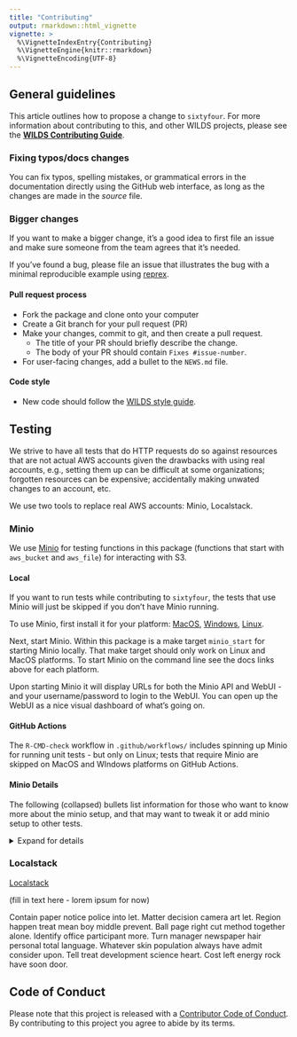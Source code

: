 ```yaml
---
title: "Contributing"
output: rmarkdown::html_vignette
vignette: >
  %\VignetteIndexEntry{Contributing}
  %\VignetteEngine{knitr::rmarkdown}
  %\VignetteEncoding{UTF-8}
---
```



## General guidelines

This article outlines how to propose a change to `sixtyfour`. For more information about contributing to this, and other WILDS projects, please see the [**WILDS Contributing Guide**](https://getwilds.org/guide/).

### Fixing typos/docs changes

You can fix typos, spelling mistakes, or grammatical errors in the documentation directly using the GitHub web interface, as long as the changes are made in the _source_ file.

### Bigger changes

If you want to make a bigger change, it's a good idea to first file an issue and make sure someone from the team agrees that it’s needed.

If you’ve found a bug, please file an issue that illustrates the bug with a minimal
reproducible example using [reprex](https://www.tidyverse.org/help/#reprex).

#### Pull request process

* Fork the package and clone onto your computer
* Create a Git branch for your pull request (PR)
* Make your changes, commit to git, and then create a pull request.
  * The title of your PR should briefly describe the change.
  * The body of your PR should contain `Fixes #issue-number`.
* For user-facing changes, add a bullet to the `NEWS.md` file.

#### Code style

* New code should follow the [WILDS style guide](https://getwilds.org/guide/style.html).

## Testing

We strive to have all tests that do HTTP requests do so against resources that are not actual AWS accounts given the drawbacks with using real accounts, e.g., setting them up can be difficult at some organizations; forgotten resources can be expensive; accidentally making unwated changes to an account, etc.

We use two tools to replace real AWS accounts: Minio, Localstack.

### Minio

We use [Minio][] for testing functions in this package (functions that start with `aws_bucket` and `aws_file`) for interacting with S3.

#### Local

If you want to run tests while contributing to `sixtyfour`, the tests that use Minio will just be skipped if you don't have Minio running.

To use Minio, first install it for your platform: [MacOS](https://min.io/docs/minio/macos/index.html), [Windows](https://min.io/docs/minio/windows/index.html), [Linux](https://min.io/docs/minio/linux/index.html).

Next, start Minio. Within this package is a make target `minio_start` for starting Minio locally. That make target should only work on Linux and MacOS platforms. To start Minio on the command line see the docs links above for each platform.

Upon starting Minio it will display URLs for both the Minio API and WebUI - and your username/password to login to the WebUI. You can open up the WebUI as a nice visual dashboard of what's going on.

#### GitHub Actions

The `R-CMD-check` workflow in `.github/workflows/` includes spinning up Minio for running unit tests - but only on Linux; tests that require Minio are skipped on MacOS and WIndows platforms on GitHub Actions.

#### Minio Details

The following (collapsed) bullets list information for those who want to know more about the minio setup, and that may want to tweak it or add minio setup to other tests.

<details><summary>Expand for details</summary>

- `tests/testthat/helper-minio.R` has helper functions for Minio. `bucket_delete` and `buckets_empty` make it easier to do cleanup in tests. The `minio_available` function is to be used inside `skip_if_not` to skip the tests in the file if Minio is not available, like: `skip_if_not(minio_available(), "Minio Not Available")`
- At the top of any file that uses Minio, setup the interfaces to Minio like:

```r
env64$s3 <- set_s3_interface("minio")
s3fs::s3_file_system(
  aws_access_key_id = "minioadmin",
  aws_secret_access_key = "minioadmin",
  endpoint = "http://localhost:9000"
)
buckets_empty() # empty buckets so we're starting from an empty slate
```

- And unset at the bottom of the file to cleanup:

```r
buckets_empty() # empty buckets
env64$s3 <- set_s3_interface("aws")
s3fs::s3_file_system()
```

</details>

### Localstack

[Localstack][ls]

(fill in text here - lorem ipsum for now)

Contain paper notice police into let. Matter decision camera art let. Region happen treat mean boy middle prevent. Ball page right cut method together alone. Identify office participant more. Turn manager newspaper hair personal total language. Whatever skin population always have admit consider upon. Tell treat development science heart. Cost left energy rock have soon door.


## Code of Conduct

Please note that this project is released with a
[Contributor Code of Conduct](CODE_OF_CONDUCT.md). By contributing to this
project you agree to abide by its terms.

[Minio]: https://min.io/
[ls]: https://www.localstack.cloud/
